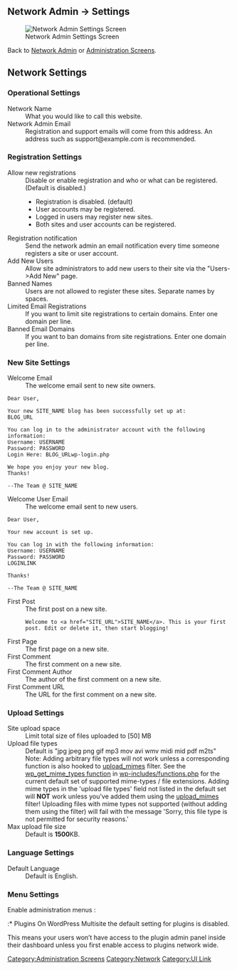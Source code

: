 {{Languages|
{{en|Network Admin Settings Screen}}
{{ja|ネットワーク管理/設定画面}}
{{pt-br|Administrar Rede - Configurações}}
}}

== Network Admin &rarr; Settings ==

[[Image:superadmin-options.png|thumb|right|Network Admin Settings Screen]]

Back to [[Network Admin]] or [[Administration Screens]].

== Network Settings ==

=== Operational Settings ===

; Network Name
: What you would like to call this website.
; Network Admin Email
: Registration and support emails will come from this address. An address such as support@example.com is recommended.

=== Registration Settings ===

; Allow new registrations
: Disable or enable registration and who or what can be registered. (Default is disabled.)
:* Registration is disabled. (default)
:* User accounts may be registered.
:* Logged in users may register new sites.
:* Both sites and user accounts can be registered.

; Registration notification
: Send the network admin an email notification every time someone registers a site or user account.
; Add New Users
: Allow site administrators to add new users to their site via the "Users->Add New" page.
; Banned Names
: Users are not allowed to register these sites. Separate names by spaces.
; Limited Email Registrations
: If you want to limit site registrations to certain domains. Enter one domain per line.
; Banned Email Domains
: If you want to ban domains from site registrations. Enter one domain per line.

=== New Site Settings ===

; Welcome Email
: The welcome email sent to new site owners.
<pre>
Dear User,

Your new SITE_NAME blog has been successfully set up at:
BLOG_URL

You can log in to the administrator account with the following information:
Username: USERNAME
Password: PASSWORD
Login Here: BLOG_URLwp-login.php

We hope you enjoy your new blog.
Thanks!

--The Team @ SITE_NAME
</pre>

; Welcome User Email
: The welcome email sent to new users.
<pre>
Dear User,

Your new account is set up.

You can log in with the following information:
Username: USERNAME
Password: PASSWORD
LOGINLINK

Thanks!

--The Team @ SITE_NAME
</pre>

; First Post
: The first post on a new site.
: <pre>Welcome to <a href="SITE_URL">SITE_NAME</a>. This is your first post. Edit or delete it, then start blogging!</pre>
; First Page
: The first page on a new site.
; First Comment
: The first comment on a new site.
; First Comment Author
: The author of the first comment on a new site.
; First Comment URL
: The URL for the first comment on a new site.

=== Upload Settings ===

; Site upload space
: Limit total size of files uploaded to [50] MB
; Upload file types
: Default is "jpg jpeg png gif mp3 mov avi wmv midi mid pdf m2ts"
: Note: Adding arbitrary file types will not work unless a corresponding function is also hooked to [[Plugin_API/Filter_Reference/upload_mimes|upload_mimes]] filter. See the [http://core.trac.wordpress.org/browser/trunk/wp-includes/functions.php#L1861 wp_get_mime_types function] in [http://core.trac.wordpress.org/browser/trunk/wp-includes/functions.php wp-includes/functions.php] for the current default set of supported mime-types / file extensions. Adding mime types in the 'upload file types' field not listed in the default set will '''NOT''' work unless you've added them using the [[Plugin_API/Filter_Reference/upload_mimes|upload_mimes]] filter! Uploading files with mime types not supported (without adding them using the filter) will fail with the message 'Sorry, this file type is not permitted for security reasons.'
; Max upload file size
: Default is '''1500'''KB.

=== Language Settings ===

; Default Language
: Default is English.

=== Menu Settings ===

; Enable administration menus :
:* Plugins
On WordPress Multisite the default setting for plugins is disabled.

This means your users won’t have access to the plugin admin panel inside their dashboard unless you first enable access to plugins network wide.


{{Stub}}
{{Administration Screens Footer}}

[[Category:Administration Screens]]
[[Category:Network]]
[[Category:UI Link]]